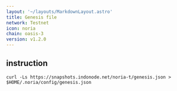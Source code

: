 ```yaml
---
layout: '~/layouts/MarkdownLayout.astro'
title: Genesis file
network: Testnet
icon: noria
chain: oasis-3
version: v1.2.0
---
```

## instruction

```
curl -Ls https://snapshots.indonode.net/noria-t/genesis.json > $HOME/.noria/config/genesis.json
```